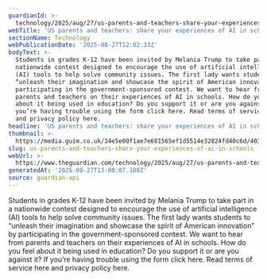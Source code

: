 ```yaml
---
guardianId: >-
  technology/2025/aug/27/us-parents-and-teachers-share-your-experiences-of-ai-in-schools
webTitle: 'US parents and teachers: share your experiences of AI in schools'
sectionName: Technology
webPublicationDate: '2025-08-27T12:02:33Z'
bodyText: >-
  Students in grades K-12 have been invited by Melania Trump to take part in a
  nationwide contest designed to encourage the use of artificial intelligence
  (AI) tools to help solve community issues. The first lady wants students to
  “unleash their imagination and showcase the spirit of American innovation” by
  participating in the government-sponsored contest. We want to hear from
  parents and teachers on their experiences of AI in schools. How do you feel
  about it being used in education? Do you support it or are you against it? If
  you’re having trouble using the form click here. Read terms of service here
  and privacy policy here.
headline: 'US parents and teachers: share your experiences of AI in schools'
thumbnail: >-
  https://media.guim.co.uk/34e5e00f1ae7e681565ef1d5514e32824fd40c6d/403_0_3640_2912/500.jpg
slug: us-parents-and-teachers-share-your-experiences-of-ai-in-schools
webUrl: >-
  https://www.theguardian.com/technology/2025/aug/27/us-parents-and-teachers-share-your-experiences-of-ai-in-schools
generatedAt: '2025-08-27T13:00:07.108Z'
source: guardian-api
---
```

Students in grades K-12 have been invited by Melania Trump to take part in a nationwide contest designed to encourage the use of artificial intelligence (AI) tools to help solve community issues. The first lady wants students to “unleash their imagination and showcase the spirit of American innovation” by participating in the government-sponsored contest. We want to hear from parents and teachers on their experiences of AI in schools. How do you feel about it being used in education? Do you support it or are you against it? If you’re having trouble using the form click here. Read terms of service here and privacy policy here.
